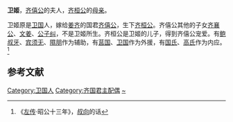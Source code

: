 {{東亞女性歷史人物
| 名稱=卫姬
| 身份=[[齐桓公|齐桓公]]母亲
| 畫像=
| 說明=
| 姓=姬
| 氏=卫
| 位號=
| 封號=
| 出生年=
| 婚年=
| 夫=[[齐僖公|齐僖公]]
| 子=[[齐桓公|齐桓公]]
|}}
'''卫姬'''，[[齐僖公|齐僖公]]的夫人，[[齐桓公|齐桓公]]的[[母亲|母亲]]。

卫姬原是[[卫国|卫国]]人，嫁给[[姜齐|姜齐]]的国君[[齐僖公|齐僖公]]，生下[[齐桓公|齐桓公]]。齐僖公其他的子女[[齐襄公|齐襄公]]、[[文姜|文姜]]、[[公子纠|公子纠]]，不是卫姬所生。齐桓公是卫姬的儿子，得到齐僖公宠爱。有[[鲍叔牙|鲍叔牙]]、[[宾须无|宾须无]]、[[隰朋|隰朋]]作为辅助，有[[莒国|莒国]]、[[卫国|卫国]]作为外援，有[[国氏|国氏]]、[[高氏|高氏]]作为内应。<ref name=autogenerated1>《[[左传|左传]]·昭公十三年》，[[叔向|叔向]]的话</ref>

==参考文献==
<references/>

[[Category:卫国人|Category:卫国人]]
[[Category:齐国君主配偶|Category:齐国君主配偶]]
[[Category:姬姓|~]]
